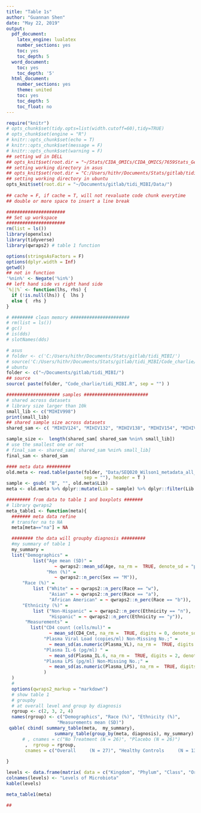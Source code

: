 ```yaml
---
title: "Table 1s"
author: "Guannan Shen"
date: "May 22, 2019"
output: 
  pdf_document:
    latex_engine: lualatex
    number_sections: yes
    toc: yes
    toc_depth: 5
  word_document:
    toc: yes
    toc_depth: '5'
  html_document:
    number_sections: yes
    theme: united
    toc: yes
    toc_depth: 5
    toc_float: no
---
```


```r
require("knitr")
# opts_chunk$set(tidy.opts=list(width.cutoff=60),tidy=TRUE)
# opts_chunk$set(engine = "R")
# knitr::opts_chunk$set(echo = T)
# knitr::opts_chunk$set(message = F)
# knitr::opts_chunk$set(warning = F)
## setting wd in DELL
## opts_knit$set(root.dir = "~/Stats/CIDA_OMICs/CIDA_OMICS/7659Stats_Genetics/HW5/")
## setting working directory in asus 
## opts_knit$set(root.dir = "C:/Users/hithr/Documents/Stats/gitlab/tidi_MIBI/Data/") 
## setting working directory in ubuntu
opts_knit$set(root.dir = "~/Documents/gitlab/tidi_MIBI/Data/")
                                                 
## cache = F, if cache = T, will not revaluate code chunk everytime
## double or more space to insert a line break
```


```r
######################
## Set up workspace
######################
rm(list = ls())
library(openxlsx)
library(tidyverse)
library(qwraps2) # table 1 function

options(stringsAsFactors = F)
options(dplyr.width = Inf)
getwd()
## not in function
'%nin%' <- Negate('%in%')
## left hand side vs right hand side
`%||%` <- function(lhs, rhs) {
  if (!is.null(lhs)) {  lhs } 
  else {  rhs }
}

# ######## clean memory ######################
# rm(list = ls())
# gc()
# is(dds)
# slotNames(dds)
```


```r
# asus
# folder <- c('C:/Users/hithr/Documents/Stats/gitlab/tidi_MIBI/')
# source('C:/Users/hithr/Documents/Stats/gitlab/tidi_MIBI/Code_charlie/tidi_MIBI.R')
# ubuntu
folder <- c("~/Documents/gitlab/tidi_MIBI/")
## source 
source( paste(folder, "Code_charlie/tidi_MIBI.R", sep = "") )

#################### samples ########################
# shared across datasets
# library size larger than 10k
small_lib <- c("MIHIV998")
print(small_lib)
## shared sample size across datasets
shared_sam <- c( "MIHIV124", "MIHIV132", "MIHIV138", "MIHIV154", "MIHIV178", "MIHIV255", "MIHIV278", "MIHIV286", "MIHIV323", "MIHIV361", "MIHIV391", "MIHIV404", "MIHIV428", "MIHIV493", "MIHIV582", "MIHIV594", "MIHIV648", "MIHIV683", "MIHIV708", "MIHIV716", "MIHIV819", "MIHIV825", "MIHIV839", "MIHIV914", "MIHIV947", "MIHIV972", "MIHIV998")

sample_size <-  length(shared_sam[ shared_sam %nin% small_lib])
# use the smallest one or not 
# final_sam <- shared_sam[ shared_sam %nin% small_lib]
final_sam <- shared_sam

#### meta data #########
old.meta <- read.table(paste(folder, "Data/SEQ020_Wilson1_metadata_all_subjects_24Aug2018.txt", 
                             sep = ""), header = T ) 
sample <- gsub( "B", "", old.meta$Lib)
meta <- old.meta %>% dplyr::mutate(Lib = sample) %>% dplyr::filter(Lib %in% final_sam) 

######### from data to table 1 and boxplots #######
# library qwraps2
meta_table1 <- function(meta){
  ####### meta data refine
  # transfer na to NA
  meta[meta=="na"] = NA 

  ######## the data will groupby diagnosis #########
  #my summary of table 1
  my_summary =
  list("Demographics" =
          list("Age mean (SD)" =  
                  ~ qwraps2::mean_sd(Age, na_rm =  TRUE, denote_sd = "paren"),
               "Men (%)" = 
                  ~ qwraps2::n_perc(Sex == "M")),
      "Race (%)" = 
          list ("White" = ~ qwraps2::n_perc(Race == "w"),
                "Asian" = ~ qwraps2::n_perc(Race == "a"),
                "African American" = ~ qwraps2::n_perc(Race == "b")),
      "Ethnicity (%)" = 
          list ("Non-Hispanic" = ~ qwraps2::n_perc(Ethnicity == "n"),
                "Hispanic" = ~ qwraps2::n_perc(Ethnicity == "y")),
       "Measurements" = 
         list("CD4 count (cells/mul)" = 
                ~ mean_sd(CD4_Cnt, na_rm =  TRUE, digits = 0, denote_sd = "paren"),
              "Plasma Viral Load (copies/ml) Non-Missing No.;" = 
                ~ mean_sd(as.numeric(Plasma_VL), na_rm =  TRUE, digits = 0, denote_sd = "paren"),
              "Plasma IL-6 (pg/ml) " = 
                ~ mean_sd(Plasma_IL.6, na_rm =  TRUE, digits = 2, denote_sd = "paren"),
              "Plasma LPS (pg/ml) Non-Missing No.;" = 
                ~ mean_sd(as.numeric(Plasma_LPS), na_rm =  TRUE, digits = 2, denote_sd = "paren")
              )
  )
  #
  options(qwraps2_markup = "markdown")
  # show table 1
  # groupby 
  # at overall level and group by diagnosis
  rgroup <- c(2, 3, 2, 4)
  names(rgroup) <- c("Demographics", "Race (%)", "Ethnicity (%)", 
                   "Measurements mean (SD)")
 qable( cbind( summary_table(meta,  my_summary),
                  summary_table(group_by(meta, diagnosis), my_summary) )
      # , cnames = c("No Treatment (N = 26)", "Placebo (N = 26)")
       ,  rgroup = rgroup,
       cnames = c("Overall     (N = 27)", "Healthy Controls     (N = 13)", "HIV-Infected     (N = 14)") )
  
}

levels <- data.frame(matrix( data = c("Kingdom", "Phylum", "Class", "Order", "Family", "Genus", "Species") , ncol = 1))
colnames(levels) <- "Levels of Microbiota"
kable(levels)

meta_table1(meta)

## 


```
